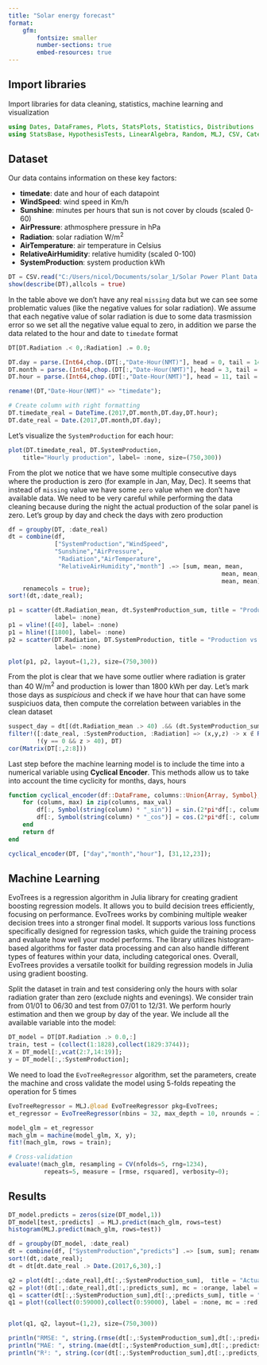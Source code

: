 ```yaml
---
title: "Solar energy forecast"
format: 
    gfm:
        fontsize: smaller
        number-sections: true
        embed-resources: true
---
```


## Import libraries

Import libraries for data cleaning, statistics, machine learning and visualization

```julia
using Dates, DataFrames, Plots, StatsPlots, Statistics, Distributions
using StatsBase, HypothesisTests, LinearAlgebra, Random, MLJ, CSV, CategoricalArrays 
```

## Dataset 

Our data contains information on these key factors:

+ **timedate**: date and hour of each datapoint
+ **WindSpeed**: wind speed in Km/h 
+ **Sunshine**: minutes per hours that sun is not cover by clouds (scaled 0-60)
+ **AirPressure**: athmosphere pressure in hPa
+ **Radiation**: solar radiation W/m^2^
+ **AirTemperature**: air temperature in Celsius
+ **RelativeAirHumidity**: relative humidity (scaled 0-100)
+ **SystemProduction**: system production kWh 

```julia
DT = CSV.read("C:/Users/nicol/Documents/solar_1/Solar Power Plant Data.csv", DataFrame);
show(describe(DT),allcols = true)
```

In the table above we don't have any real `missing` data but we can see some problematic values (like the negative values for solar radiation). We assume that each negative value of solar radiation is due to some data trasmission error so we set all the negative value equal to zero, in addition we parse the data related to the hour and date to `timedate` format

```julia
DT[DT.Radiation .< 0,:Radiation] .= 0.0;

DT.day = parse.(Int64,chop.(DT[:,"Date-Hour(NMT)"], head = 0, tail = 14))
DT.month = parse.(Int64,chop.(DT[:,"Date-Hour(NMT)"], head = 3, tail = 11))
DT.hour = parse.(Int64,chop.(DT[:,"Date-Hour(NMT)"], head = 11, tail = 3));

rename!(DT,"Date-Hour(NMT)" => "timedate");

# Create column with right formatting
DT.timedate_real = DateTime.(2017,DT.month,DT.day,DT.hour);
DT.date_real = Date.(2017,DT.month,DT.day);
```

Let's visualize the `SystemProduction` for each hour: 

```julia
plot(DT.timedate_real, DT.SystemProduction, 
    title="Hourly production", label= :none, size=(750,300))
```

From the plot we notice that we have some multiple consecutive days where the production is zero (for example in Jan, May, Dec). It seems that instead of `missing` value we have some `zero` value when we don't have available data. We need to be very careful while performing the data cleaning because during the night the actual production of the solar panel is zero. Let's group by day and check the days with zero production  

```julia
df = groupby(DT, :date_real)
dt = combine(df, 
             ["SystemProduction","WindSpeed",
             "Sunshine","AirPressure",
              "Radiation","AirTemperature",
              "RelativeAirHumidity","month"] .=> [sum, mean, mean, 
                                                            mean, mean, mean, 
                                                            mean, mean]; 
    renamecols = true);
sort!(dt,:date_real);

p1 = scatter(dt.Radiation_mean, dt.SystemProduction_sum, title = "Production vs Radiation (day)", 
             label= :none)
p1 = vline!([40], label= :none)
p1 = hline!([1800], label= :none)
p2 = scatter(DT.Radiation, DT.SystemProduction, title = "Production vs Radiation (hour)", 
             label= :none)

plot(p1, p2, layout=(1,2), size=(750,300))
```

From the plot is clear that we have some outlier where radiation is grater than 40 W/m^2^ and production is lower than 1800 kWh per day. Let's mark those days as *suspicious* and check if we have hour that can have some suspiciuos data, then compute the correlation between variables in the clean dataset

```julia
suspect_day = dt[(dt.Radiation_mean .> 40) .&& (dt.SystemProduction_sum .< 1800),:date_real]
filter!([:date_real, :SystemProduction, :Radiation] => (x,y,z) -> x ∉ Ref(suspect_day) && 
        !(y == 0 && z > 40), DT)
cor(Matrix(DT[:,2:8]))
```

Last step before the machine learning model is to include the time into a numerical variable using **Cyclical Encoder**. This methods allow us to take into account the time cyclicity for months, days, hours

```julia
function cyclical_encoder(df::DataFrame, columns::Union{Array, Symbol}, max_val::Union{Array, Int} )
    for (column, max) in zip(columns, max_val)        
        df[:, Symbol(string(column) * "_sin")] = sin.(2*pi*df[:, column]/max)
        df[:, Symbol(string(column) * "_cos")] = cos.(2*pi*df[:, column]/max)
    end
    return df
end

cyclical_encoder(DT, ["day","month","hour"], [31,12,23]);
```

## Machine Learning

EvoTrees is a regression algorithm in Julia library for creating gradient boosting regression models. It allows you to build decision trees efficiently, focusing on performance. EvoTrees works by combining multiple weaker decision trees into a stronger final model. It supports various loss functions specifically designed for regression tasks, which guide the training process and evaluate how well your model performs. The library utilizes histogram-based algorithms for faster data processing and can also handle different types of features within your data, including categorical ones. Overall, EvoTrees provides a versatile toolkit for building regression models in Julia using gradient boosting. 

Split the dataset in train and test considering only the hours with solar radiation grater than zero (exclude nights and evenings). We consider train from 01/01 to 06/30 and test from 07/01 to 12/31. We perform hourly estimation and then we group by day of the year. We include all the available variable into the model: 

```julia
DT_model = DT[DT.Radiation .> 0.0,:]
train, test = (collect(1:1828),collect(1829:3744));
X = DT_model[:,vcat(2:7,14:19)];
y = DT_model[:,:SystemProduction];
```

We need to load the `EvoTreeRegressor` algorithm, set the parameters, create the machine and cross validate the model using 5-folds repeating the operation for 5 times

```julia
EvoTreeRegressor = MLJ.@load EvoTreeRegressor pkg=EvoTrees;
et_regressor = EvoTreeRegressor(nbins = 32, max_depth = 10, nrounds = 200);

model_glm = et_regressor
mach_glm = machine(model_glm, X, y); 
fit!(mach_glm, rows = train);

# Cross-validation
evaluate!(mach_glm, resampling = CV(nfolds=5, rng=1234), 
          repeats=5, measure = [rmse, rsquared], verbosity=0);
```

## Results

```julia
DT_model.predicts = zeros(size(DT_model,1))        
DT_model[test,:predicts] .= MLJ.predict(mach_glm, rows=test)
histogram(MLJ.predict(mach_glm, rows=test))

df = groupby(DT_model, :date_real)
dt = combine(df, ["SystemProduction","predicts"] .=> [sum, sum]; renamecols = true);
sort!(dt,:date_real);
dt = dt[dt.date_real .> Date.(2017,6,30),:]

q2 = plot(dt[:,:date_real],dt[:,:SystemProduction_sum],  title = "Actual vs Predict", label = "Actual")
q2 = plot!(dt[:,:date_real],dt[:,:predicts_sum], mc = :orange, label = "Predict")
q1 = scatter(dt[:,:SystemProduction_sum],dt[:,:predicts_sum], title = "Actual vs Predict", label = :none)
q1 = plot!(collect(0:59000),collect(0:59000), label = :none, mc = :red)


plot(q1, q2, layout=(1,2), size=(750,300))
```

```julia
println("RMSE: ", string.(rmse(dt[:,:SystemProduction_sum],dt[:,:predicts_sum])))
println("MAE: ", string.(mae(dt[:,:SystemProduction_sum],dt[:,:predicts_sum])))
println("R²: ", string.(cor(dt[:,:SystemProduction_sum],dt[:,:predicts_sum]).^2))
```
